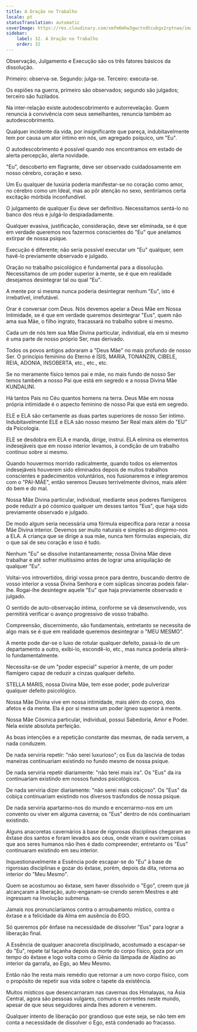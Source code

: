```yaml
---
title: A Oração no Trabalho
locale: pt
statusTranslation: automatic
coverImage: https://res.cloudinary.com/xmfm6mhw3gwctndtcubgx2rptnae/image/upload/v1740468922/small_cover_tratado_de_psicologia_revolucionaria_a4c0dca4e0.webp
sidebar:
    label: 32. A Oração no Trabalho
    order: 32
---
```

Observação, Julgamento e Execução são os três fatores básicos da dissolução.

Primeiro: observa-se. Segundo: julga-se. Terceiro: executa-se.

Os espiões na guerra, primeiro são observados; segundo são julgados; terceiro são fuzilados.

Na inter-relação existe autodescobrimento e autorrevelação. Quem renuncia à convivência com seus semelhantes, renuncia também ao autodescobrimento.

Qualquer incidente da vida, por insignificante que pareça, indubitavelmente tem por causa um ator íntimo em nós, um agregado psíquico, um "Eu".

O autodescobrimento é possível quando nos encontramos em estado de alerta percepção, alerta novidade.

"Eu", descoberto em flagrante, deve ser observado cuidadosamente em nosso cérebro, coração e sexo.

Um Eu qualquer de luxúria poderia manifestar-se no coração como amor, no cérebro como um Ideal, mas ao pôr atenção no sexo, sentiríamos certa excitação mórbida inconfundível.

O julgamento de qualquer Eu deve ser definitivo. Necessitamos sentá-lo no banco dos réus e julgá-lo despiadadamente.

Qualquer evasiva, justificação, consideração, deve ser eliminada, se é que em verdade queremos nos fazermos conscientes do "Eu" que anelamos extirpar de nossa psique.

Execução é diferente; não seria possível executar um "Eu" qualquer, sem havê-lo previamente observado e julgado.

Oração no trabalho psicológico é fundamental para a dissolução. Necessitamos de um poder superior à mente, se é que em realidade desejamos desintegrar tal ou qual "Eu".

A mente por si mesma nunca poderia desintegrar nenhum "Eu", isto é irrebatível, irrefutável.

Orar é conversar com Deus. Nós devemos apelar a Deus Mãe em Nossa Intimidade, se é que em verdade queremos desintegrar "Eus", quem não ama sua Mãe, o filho ingrato, fracassará no trabalho sobre si mesmo.

Cada um de nós tem sua Mãe Divina particular, individual, ela em si mesmo é uma parte de nosso próprio Ser, mas derivado.

Todos os povos antigos adoraram a "Deus Mãe" no mais profundo de nosso Ser. O princípio feminino do Eterno é ÍSIS, MARIA, TONANZIN, CIBELE, REIA, ADONIA, INSOBERTA, etc., etc., etc.

Se no meramente físico temos pai e mãe, no mais fundo de nosso Ser temos também a nosso Pai que está em segredo e a nossa Divina Mãe KUNDALINI.

Há tantos Pais no Céu quantos homens na terra. Deus Mãe em nossa própria intimidade é o aspecto feminino de nosso Pai que está em segredo.

ELE e ELA são certamente as duas partes superiores de nosso Ser íntimo. Indubitavelmente ELE e ELA são nosso mesmo Ser Real mais além do "EU" da Psicologia.

ELE se desdobra em ELA e manda, dirige, instrui. ELA elimina os elementos indesejáveis que em nosso interior levamos, à condição de um trabalho contínuo sobre si mesmo.

Quando houvermos morrido radicalmente, quando todos os elementos indesejáveis houverem sido eliminados depois de muitos trabalhos conscientes e padecimentos voluntários, nos fusionaremos e integraremos com o "PAI-MÃE", então seremos Deuses terrivelmente divinos, mais além do bem e do mal.

Nossa Mãe Divina particular, individual, mediante seus poderes flamígeros pode reduzir a pó cósmico qualquer um desses tantos "Eus", que haja sido previamente observado e julgado.

De modo algum seria necessária uma fórmula específica para rezar a nossa Mãe Divina interior. Devemos ser muito naturais e simples ao dirigirmo-nos a ELA. A criança que se dirige a sua mãe, nunca tem fórmulas especiais, diz o que sai de seu coração e isso é tudo.

Nenhum "Eu" se dissolve instantaneamente; nossa Divina Mãe deve trabalhar e até sofrer muitíssimo antes de lograr uma aniquilação de qualquer "Eu".

Voltai-vos introvertidos, dirigi vossa prece para dentro, buscando dentro de vosso interior a vossa Divina Senhora e com súplicas sinceras podeis falar-lhe. Rogai-lhe desintegre aquele "Eu" que haja previamente observado e julgado.

O sentido de auto-observação íntima, conforme se vá desenvolvendo, vos permitirá verificar o avanço progressivo de vosso trabalho.

Compreensão, discernimento, são fundamentais, entretanto se necessita de algo mais se é que em realidade queremos desintegrar o "MEU MESMO".

A mente pode dar-se o luxo de rotular qualquer defeito, passá-lo de um departamento a outro, exibi-lo, escondê-lo, etc., mas nunca poderia alterá-lo fundamentalmente.

Necessita-se de um "poder especial" superior à mente, de um poder flamígero capaz de reduzir a cinzas qualquer defeito.

STELLA MARIS, nossa Divina Mãe, tem esse poder, pode pulverizar qualquer defeito psicológico.

Nossa Mãe Divina vive em nossa intimidade, mais além do corpo, dos afetos e da mente. Ela é por si mesma um poder ígneo superior à mente.

Nossa Mãe Cósmica particular, individual, possui Sabedoria, Amor e Poder. Nela existe absoluta perfeição.

As boas intenções e a repetição constante das mesmas, de nada servem, a nada conduzem.

De nada serviria repetir: "não serei luxurioso"; os Eus da lascívia de todas maneiras continuariam existindo no fundo mesmo de nossa psique.

De nada serviria repetir diariamente: "não terei mais ira". Os "Eus" da ira continuariam existindo em nossos fundos psicológicos.

De nada serviria dizer diariamente: "não serei mais cobiçoso". Os "Eus" da cobiça continuariam existindo nos diversos trasfondos de nossa psique.

De nada serviria apartarmo-nos do mundo e encerrarmo-nos em um convento ou viver em alguma caverna; os "Eus" dentro de nós continuariam existindo.

Alguns anacoretas cavernários à base de rigorosas disciplinas chegaram ao êxtase dos santos e foram levados aos céus, onde viram e ouviram coisas que aos seres humanos não lhes é dado compreender; entretanto os "Eus" continuaram existindo em seu interior.

Inquestionavelmente a Essência pode escapar-se do "Eu" à base de rigorosas disciplinas e gozar do êxtase, porém, depois da dita, retorna ao interior do "Meu Mesmo".

Quem se acostumou ao êxtase, sem haver dissolvido o "Ego", creem que já alcançaram a liberação, auto-enganam-se crendo serem Mestres e até ingressam na Involução submersa.

Jamais nos pronunciaríamos contra o arroubamento místico, contra o êxtase e a felicidade da Alma em ausência do EGO.

Só queremos pôr ênfase na necessidade de dissolver "Eus" para lograr a liberação final.

A Essência de qualquer anacoreta disciplinado, acostumado a escapar-se do "Eu", repete tal façanha depois da morte do corpo físico, goza por um tempo do êxtase e logo volta como o Gênio da lâmpada de Aladino ao interior da garrafa, ao Ego, ao Meu Mesmo.

Então não lhe resta mais remédio que retornar a um novo corpo físico, com o propósito de repetir sua vida sobre o tapete da existência.

Muitos místicos que desencarnaram nas cavernas dos Himalayas, na Ásia Central, agora são pessoas vulgares, comuns e correntes neste mundo, apesar de que seus seguidores ainda lhes adorem e venerem.

Qualquer intento de liberação por grandioso que este seja, se não tem em conta a necessidade de dissolver o Ego, está condenado ao fracasso.

